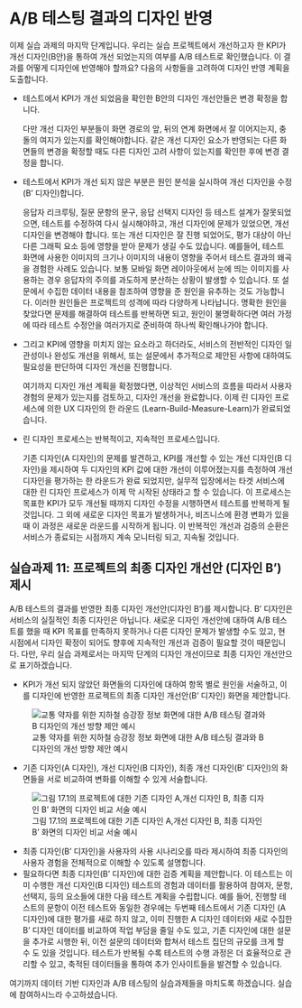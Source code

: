 # A/B 테스팅 결과의 디자인 반영

이제 실습 과제의 마지막 단계입니다. 우리는 실습 프로젝트에서 개선하고자 한 KPI가 개선 디자인(B안)을 통하여 개선 되었는지의 여부를 A/B 테스트로 확인했습니다. 이 결과를 어떻게 디자인에 반영해야 할까요? 다음의 사항들을 고려하여 디자인 반영 계획을 도출합니다.

-   테스트에서 KPI가 개선 되었음을 확인한 B안의 디자인 개선안들은 변경 확정을 합니다.

    다만 개선 디자인 부분들이 화면 경로의 앞, 뒤의 연계 화면에서 잘 이어지는지, 충돌의 여지가 있는지를 확인해야합니다. 같은 개선 디자인 요소가 반영되는 다른 화면들의 변경을 확정할 때도 다른 디자인 고려 사항이 있는지를 확인한 후에 변경 결정을 합니다.

-   테스트에서 KPI가 개선 되지 않은 부분은 원인 분석을 실시하여 개선 디자인을 수정(B’ 디자인)합니다.

    응답자 리크루팅, 질문 문항의 문구, 응답 선택지 디자인 등 테스트 설계가 잘못되었으면, 테스트를 수정하여 다시 실시해야하고, 개선 디자인에 문제가 있었으면, 개선 디자인을 변경해야 합니다. 또는 개선 디자인은 잘 진행 되었어도, 평가 대상이 아닌 다른 그래픽 요소 등에 영향을 받아 문제가 생길 수도 있습니다. 예를들어, 테스트 화면에 사용한 이미지의 크기나 이미지의 내용이 영향을 주어서 테스트 결과의 왜곡을 경험한 사례도 있습니다. 보통 모바일 화면 레이아웃에서 눈에 띄는 이미지를 사용하는 경우 응답자의 주의를 과도하게 분산하는 상황이 발생할 수 있습니다. 또 설문에서 수집한 데이터 내용을 참조하여 영향을 준 원인을 유추하는 것도 가능합니다. 이러한 원인들은 프로젝트의 성격에 따라 다양하게 나타납니다. 명확한 원인을 찾았다면 문제를 해결하여 테스트를 반복하면 되고, 원인이 불명확하다면 여러 가정에 따라 테스트 수정안을 여러가지로 준비하여 하나씩 확인해나가야 합니다.

-   그리고 KPI에 영향을 미치지 않는 요소라고 하더라도, 서비스의 전반적인 디자인 일관성이나 완성도 개선을 위해서, 또는 설문에서 추가적으로 제안된 사항에 대하여도 필요성을 판단하여 디자인 개선을 진행합니다.

    여기까지 디자인 개선 계획을 확정했다면, 이상적인 서비스의 흐름을 따라서 사용자 경험의 문제가 있는지를 검토하고, 디자인 개선을 완료합니다. 이제 린 디자인 프로세스에 의한 UX 디자인의 한 라운드 (Learn-Build-Measure-Learn)가 완료되었습니다.

-   린 디자인 프로세스는 반복적이고, 지속적인 프로세스입니다.

    기존 디자인(A 디자인)의 문제를 발견하고, KPI를 개선할 수 있는 개선 디자인(B 디자인)을 제시하여 두 디자인의 KPI 값에 대한 개선이 이루어졌는지를 측정하여 개선 디자인을 평가하는 한 라운드가 완료 되었지만, 실무적 입장에서는 타겟 서비스에 대한 린 디자인 프로세스가 이제 막 시작된 상태라고 할 수 있습니다. 이 프로세스는 목표한 KPI가 모두 개선될 때까지 디자인 수정을 시행하면서 테스트를 반복하게 될 것입니다. 그 외에 새로운 디자인 목표가 발생하거나, 비즈니스에 환경 변화가 있을 때 이 과정은 새로운 라운드를 시작하게 됩니다. 이 반복적인 개선과 검증의 순환은 서비스가 종료되는 시점까지 계속 모니터링 되고, 지속될 것입니다.

## 실습과제 11: 프로젝트의 최종 디자인 개선안 (디자인 B’) 제시

A/B 테스트의 결과를 반영한 최종 디자인 개선안(디자인 B’)를 제시합니다. B’ 디자인은 서비스의 실질적인 최종 디자인은 아닙니다. 새로운 디자인 개선안에 대하여 A/B 테스트를 했을 때 KPI 목표를 만족하지 못하거나 다른 디자인 문제가 발생할 수도 있고, 현 시점에서 디자인 확정이 되어도 향후에 지속적인 개선과 검증이 필요할 것이 때문입니다. 다만, 우리 실습 과제로서는 마지막 단계의 디자인 개선이므로 최종 디자인 개선안으로 표기하겠습니다.

-   KPI가 개선 되지 않았던 화면들의 디자인에 대하여 항목 별로 원인을 서술하고, 이를 디자인에 반영한 프로젝트의 최종 디자인 개선안(B’ 디자인) 화면을 제안합니다.

![교통 약자를 위한 지하철 승강장 정보 화면에 대한 A/B 테스팅 결과와 B 디자인의 개선 방향 제안 예시](img/fig32.png)

-   기존 디자인(A 디자인), 개선 디자인(B 디자인), 최종 개선 디자인(B’ 디자인)의 화면들을 서로 비교하여 변화를 이해할 수 있게 서술합니다.

![그림 17.1의 프로젝트에 대한 기존 디자인 A,개선 디자인 B, 최종 디자인 B’ 화면의 디자인 비교 서술 예시](img/fig33.png)

-   최종 디자인(B’ 디자인)을 사용자의 사용 시나리오를 따라 제시하여 최종 디자인의 사용자 경험을 전체적으로 이해할 수 있도록 설명합니다.
-   필요하다면 최종 디자인(B’ 디자인)에 대한 검증 계획을 제안합니다. 이 테스트는 이미 수행한 개선 디자인(B 디자인) 테스트의 경험과 데이터를 활용하여 참여자, 문항, 선택지, 등의 요소들에 대한 다음 테스트 계획을 수립합니다. 예를 들어, 진행할 테스트의 문항이 이전 테스트와 동일한 경우에는 두번째 테스트에서 기존 디자인 (A 디자인)에 대한 평가를 새로 하지 않고, 이미 진행한 A 디자인 데이터와 새로 수집한 B’ 디자인 데이터를 비교하여 작업 부담을 줄일 수도 있고, 기존 디자인에 대한 설문을 추가로 시행한 뒤, 이전 설문의 데이터와 합쳐서 테스트 집단의 규모를 크게 할 수 도 있을 것입니다. 테스트가 반복될 수록 테스트의 수행 과정은 더 효율적으로 관리할 수 있고, 축적된 데이터들을 통하여 추가 인사이트들을 발견할 수 있습니다.

여기까지 데이터 기반 디자인과 A/B 테스팅의 실습과제들을 마치도록 하겠습니다. 실습에 참여하시느라 수고하셨습니다.
